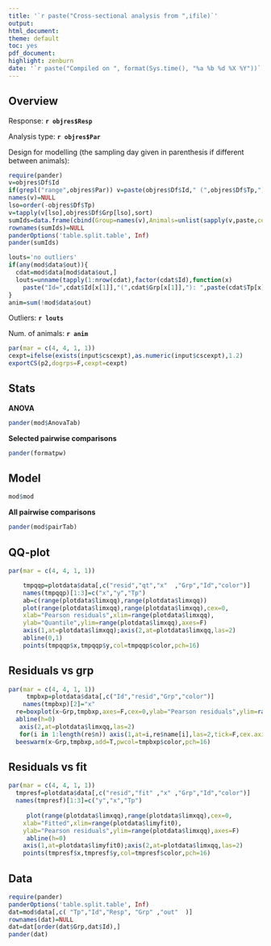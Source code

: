 ```yaml
---
title: '`r paste("Cross-sectional analysis from ",ifile)`'
output:
html_document:
theme: default
toc: yes
pdf_document:
highlight: zenburn
date: '`r paste("Compiled on ", format(Sys.time(), "%a %b %d %X %Y"))`'
---
```


Overview
-----------------------------------

Response: **`r objres$Resp`**

Analysis type: **`r objres$Par`**

Design for modelling (the sampling day given in parenthesis if different between animals): 
```r
require(pander)
v=objres$Df$Id
if(grepl("range",objres$Par)) v=paste(objres$Df$Id," (",objres$Df$Tp,")",sep="")
names(v)=NULL
lso=order(-objres$Df$Tp)
v=tapply(v[lso],objres$Df$Grp[lso],sort)
sumIds=data.frame(cbind(Group=names(v),Animals=unlist(sapply(v,paste,collapse=" "))))
rownames(sumIds)=NULL
panderOptions('table.split.table', Inf)
pander(sumIds)
```

```r
louts='no outliers'
if(any(mod$data$out)){
  cdat=mod$data[mod$data$out,]
  louts=unname(tapply(1:nrow(cdat),factor(cdat$Id),function(x) 
    paste("Id=",cdat$Id[x[1]],"(",cdat$Grp[x[1]],"): ",paste(cdat$Tp[x],collapse=","),sep="")))
}
anim=sum(!mod$data$out)
```

Outliers: **`r louts`**

Num. of animals: **`r anim`**

```r
par(mar = c(4, 4, 1, 1))
cexpt=ifelse(exists(input$cscexpt),as.numeric(input$cscexpt),1.2)
exportCS(p2,dogrps=F,cexpt=cexpt)
```

Stats
-----------------------------------

**ANOVA**
```r
pander(mod$AnovaTab)
```

**Selected pairwise comparisons**
```r
pander(formatpw)
```

\clearpage

Model
-----------------------------------
```r
mod$mod
```

**All pairwise comparisons**
```r
pander(mod$pairTab)
```


\clearpage

QQ-plot
-----------------------------------

```r
par(mar = c(4, 4, 1, 1))

    tmpqqp=plotdata$data[,c("resid","qt","x"  ,"Grp","Id","color")]
    names(tmpqqp)[1:3]=c("x","y","Tp")
    ab=c(range(plotdata$limxqq),range(plotdata$limxqq))
    plot(range(plotdata$limxqq),range(plotdata$limxqq),cex=0,
    xlab="Pearson residuals",xlim=range(plotdata$limxqq),
    ylab="Quantile",ylim=range(plotdata$limxqq),axes=F)
    axis(1,at=plotdata$limxqq);axis(2,at=plotdata$limxqq,las=2)
    abline(0,1)
    points(tmpqqp$x,tmpqqp$y,col=tmpqqp$color,pch=16)
```




Residuals vs grp
-----------------------------------

```r
par(mar = c(4, 4, 1, 1))
     tmpbxp=plotdata$data[,c("Id","resid","Grp","color")]
    names(tmpbxp)[2]="x"
  re=boxplot(x~Grp,tmpbxp,axes=F,cex=0,ylab="Pearson residuals",ylim=range(plotdata$limxqq))
  abline(h=0)
   axis(2,at=plotdata$limxqq,las=2)
   for(i in 1:length(re$n)) axis(1,at=i,re$name[i],las=2,tick=F,cex.axis=ifelse(length(re$names)>5,0.6,1))
  beeswarm(x~Grp,tmpbxp,add=T,pwcol=tmpbxp$color,pch=16)
```


Residuals vs fit
-----------------------------------

```r
par(mar = c(4, 4, 1, 1))
  tmpresf=plotdata$data[,c("resid","fit" ,"x" ,"Grp","Id","color")]
  names(tmpresf)[1:3]=c("y","x","Tp")
  
     plot(range(plotdata$limxqq),range(plotdata$limxqq),cex=0,
    xlab="Fitted",xlim=range(plotdata$limyfit0),
    ylab="Pearson residuals",ylim=range(plotdata$limxqq),axes=F)
     abline(h=0)
    axis(1,at=plotdata$limyfit0);axis(2,at=plotdata$limxqq,las=2)
    points(tmpresf$x,tmpresf$y,col=tmpresf$color,pch=16)
```


\clearpage

Data
-----------------------------------
```r
require(pander)
panderOptions('table.split.table', Inf)
dat=mod$data[,c( "Tp","Id","Resp", "Grp" ,"out"  )]
rownames(dat)=NULL
dat=dat[order(dat$Grp,dat$Id),]
pander(dat)
```
